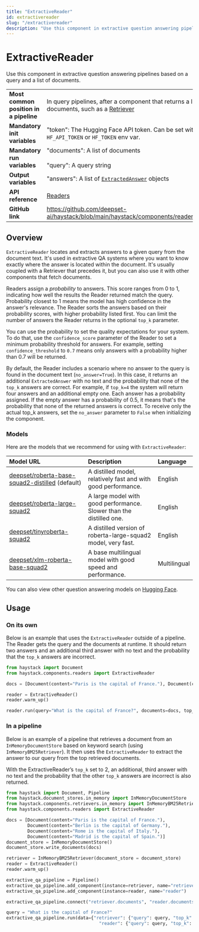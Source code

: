 ```yaml
---
title: "ExtractiveReader"
id: extractivereader
slug: "/extractivereader"
description: "Use this component in extractive question answering pipelines based on a query and a list of documents."
---
```


# ExtractiveReader

Use this component in extractive question answering pipelines based on a query and a list of documents.

|  |  |
| --- | --- |
| **Most common position in a pipeline** | In query pipelines, after a component that returns a list of documents, such as a [Retriever](../retrievers.mdx)  |
| **Mandatory init variables** | "token": The Hugging Face API token. Can be set with `HF_API_TOKEN` or `HF_TOKEN` env var. |
| **Mandatory run variables** | "documents": A list of documents  <br /> <br />"query": A query string |
| **Output variables** | "answers": A list of [`ExtractedAnswer`](/docs/data-classes#extractedanswer)  objects |
| **API reference** | [Readers](/reference/readers-api) |
| **GitHub link** | https://github.com/deepset-ai/haystack/blob/main/haystack/components/readers/extractive.py |

## Overview

`ExtractiveReader` locates and extracts answers to a given query from the document text. It's used in extractive QA systems where you want to know exactly where the answer is located within the document. It's usually coupled with a Retriever that precedes it, but you can also use it with other components that fetch documents.

Readers assign a _probability_ to answers. This score ranges from 0 to 1, indicating how well the results the Reader returned match the query. Probability closest to 1 means the model has high confidence in the answer's relevance. The Reader sorts the answers based on their probability scores, with higher probability listed first. You can limit the number of answers the Reader returns in the optional `top_k` parameter.

You can use the probability to set the quality expectations for your system. To do that, use the `confidence_score` parameter of the Reader to set a minimum probability threshold for answers. For example, setting `confidence_threshold` to `0.7` means only answers with a probability higher than 0.7 will be returned.

By default, the Reader includes a scenario where no answer to the query is found in the document text (`no_answer=True`). In this case, it returns an additional `ExtractedAnswer` with no text and the probability that none of the `top_k` answers are correct. For example, if `top_k=4` the system will return four answers and an additional empty one. Each answer has a probability assigned. If the empty answer has a probability of 0.5, it means that's the probability that none of the returned answers is correct. To receive only the actual top_k answers, set the `no_answer` parameter to `False` when initializing the component.

### Models

Here are the models that we recommend for using with `ExtractiveReader`:

| Model URL                                                                                                       | Description                                                         | Language     |
| :-------------------------------------------------------------------------------------------------------------- | :------------------------------------------------------------------ | :----------- |
| [deepset/roberta-base-squad2-distilled](https://huggingface.co/deepset/roberta-base-squad2-distilled) (default) | A distilled model, relatively fast and with good performance.       | English      |
| [deepset/roberta-large-squad2](https://huggingface.co/deepset/roberta-large-squad2)                             | A large model with good performance. Slower than the distilled one. | English      |
| [deepset/tinyroberta-squad2](https://huggingface.co/deepset/tinyroberta-squad2)                                 | A distilled version of roberta-large-squad2 model, very fast.       | English      |
| [deepset/xlm-roberta-base-squad2](https://huggingface.co/deepset/xlm-roberta-base-squad2)                       | A base multilingual model with good speed and performance.          | Multilingual |

You can also view other question answering models on [Hugging Face](https://huggingface.co/models?pipeline_tag=question-answering).

## Usage

### On its own

Below is an example that uses the `ExtractiveReader` outside of a pipeline. The Reader gets the query and the documents at runtime. It should return two answers and an additional third answer with no text and the probability that the `top_k` answers are incorrect.

```python
from haystack import Document
from haystack.components.readers import ExtractiveReader

docs = [Document(content="Paris is the capital of France."), Document(content="Berlin is the capital of Germany.")]

reader = ExtractiveReader()
reader.warm_up()

reader.run(query="What is the capital of France?", documents=docs, top_k=2)
```

### In a pipeline

Below is an example of a pipeline that retrieves a document from an `InMemoryDocumentStore` based on keyword search (using `InMemoryBM25Retriever`). It then uses the `ExtractiveReader` to extract the answer to our query from the top retrieved documents.

With the ExtractiveReader’s `top_k` set to 2, an additional, third answer with no text and the probability that the other `top_k` answers are incorrect is also returned.

```python
from haystack import Document, Pipeline
from haystack.document_stores.in_memory import InMemoryDocumentStore
from haystack.components.retrievers.in_memory import InMemoryBM25Retriever
from haystack.components.readers import ExtractiveReader

docs = [Document(content="Paris is the capital of France."),
        Document(content="Berlin is the capital of Germany."),
        Document(content="Rome is the capital of Italy."),
        Document(content="Madrid is the capital of Spain.")]
document_store = InMemoryDocumentStore()
document_store.write_documents(docs)

retriever = InMemoryBM25Retriever(document_store = document_store)
reader = ExtractiveReader()
reader.warm_up()

extractive_qa_pipeline = Pipeline()
extractive_qa_pipeline.add_component(instance=retriever, name="retriever")
extractive_qa_pipeline.add_component(instance=reader, name="reader")

extractive_qa_pipeline.connect("retriever.documents", "reader.documents")

query = "What is the capital of France?"
extractive_qa_pipeline.run(data={"retriever": {"query": query, "top_k": 3},
                                   "reader": {"query": query, "top_k": 2}})
```
